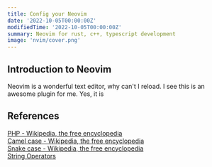 ```yaml
---
title: Config your Neovim 
date: '2022-10-05T00:00:00Z'
modifiedTime: '2022-10-05T00:00:00Z'
summary: Neovim for rust, c++, typescript development
image: 'nvim/cover.png'
---
```


## Introduction to Neovim

Neovim is a wonderful text editor, why can't I reload. I see this is an awesome plugin for me. Yes, it is

## References

[PHP - Wikipedia, the free encyclopedia](https://en.wikipedia.org/wiki/PHP)  
[Camel case - Wikipedia, the free encyclopedia](https://en.wikipedia.org/wiki/Camel_case)  
[Snake case - Wikipedia, the free encyclopedia](https://en.wikipedia.org/wiki/Snake_case)  
[String Operators](https://www.php.net/manual/en/language.operators.string.php)  
